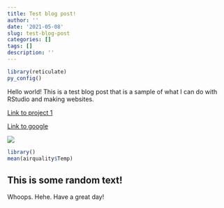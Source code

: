 ```yaml
---
title: Test blog post!
author: ''
date: '2021-05-08'
slug: test-blog-post
categories: []
tags: []
description: ''
---
```


```r
library(reticulate)
py_config()
```

Hello world! This is a test blog post that is a sample of what I can do with RStudio and making websites.

[Link to project 1](/project/project1/)

[Link to google](https://www.google.com)

![](/post/2021-05-08-test-blog-post_files/stew.png)

```r
library()
mean(airquality$Temp)
```

## This is some random text!

Whoops. Hehe. Have a great day!

